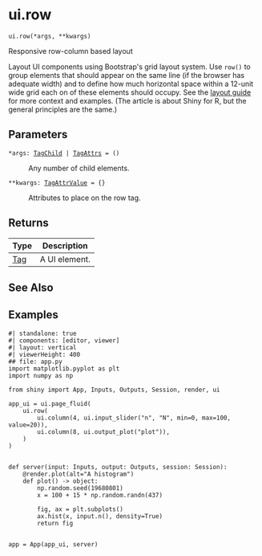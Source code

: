 # ui.row { #shiny.ui.row }

`ui.row(*args, **kwargs)`

Responsive row-column based layout

Layout UI components using Bootstrap&#x27;s grid layout system. Use ``row()`` to group
elements that should appear on the same line (if the browser has adequate width) and
[](:func:`~shiny.ui.column`) to define how much horizontal space within a 12-unit wide
grid each on of these elements should occupy. See the [layout
guide](https://shiny.posit.co/articles/layout-guide.html) for more context and
examples.
(The article is about Shiny for R, but the general principles are the same.)

## Parameters

<code><span class="parameter-name">*args</span><span class="parameter-annotation-sep">:</span> <span class="parameter-annotation">[TagChild](`htmltools.TagChild`) \| [TagAttrs](`htmltools.TagAttrs`)</span> <span class="parameter-default-sep">=</span> <span class="parameter-default">()</span></code>

:   Any number of child elements.

<code><span class="parameter-name">**kwargs</span><span class="parameter-annotation-sep">:</span> <span class="parameter-annotation">[TagAttrValue](`htmltools.TagAttrValue`)</span> <span class="parameter-default-sep">=</span> <span class="parameter-default">{}</span></code>

:   Attributes to place on the row tag.

## Returns

| Type                   | Description   |
|------------------------|---------------|
| [Tag](`htmltools.Tag`) | A UI element. |

## See Also

[](:func:`~shiny.ui.column`)

## Examples


```shinylive-python
#| standalone: true
#| components: [editor, viewer]
#| layout: vertical
#| viewerHeight: 400
## file: app.py
import matplotlib.pyplot as plt
import numpy as np

from shiny import App, Inputs, Outputs, Session, render, ui

app_ui = ui.page_fluid(
    ui.row(
        ui.column(4, ui.input_slider("n", "N", min=0, max=100, value=20)),
        ui.column(8, ui.output_plot("plot")),
    )
)


def server(input: Inputs, output: Outputs, session: Session):
    @render.plot(alt="A histogram")
    def plot() -> object:
        np.random.seed(19680801)
        x = 100 + 15 * np.random.randn(437)

        fig, ax = plt.subplots()
        ax.hist(x, input.n(), density=True)
        return fig


app = App(app_ui, server)

```

